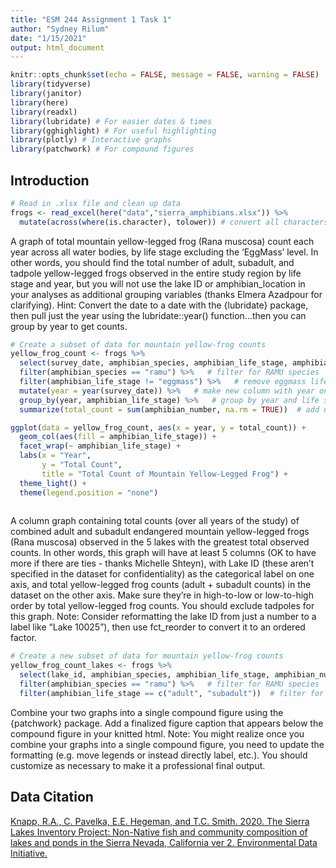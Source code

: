 ```yaml
---
title: "ESM 244 Assignment 1 Task 1"
author: "Sydney Rilum"
date: "1/15/2021"
output: html_document
---
```


```r
knitr::opts_chunk$set(echo = FALSE, message = FALSE, warning = FALSE)
library(tidyverse)
library(janitor)
library(here)
library(readxl)
library(lubridate) # For easier dates & times
library(gghighlight) # For useful highlighting
library(plotly) # Interactive graphs
library(patchwork) # For compound figures
```

## Introduction




```r
# Read in .xlsx file and clean up data
frogs <- read_excel(here("data","sierra_amphibians.xlsx")) %>% 
  mutate(across(where(is.character), tolower)) # convert all characters to lowercase 
```

A graph of total mountain yellow-legged frog (Rana muscosa) count each year across all water bodies, by life stage excluding the ‘EggMass’ level. In other words, you should find the total number of adult, subadult, and tadpole yellow-legged frogs observed in the entire study region by life stage and year, but you will not use the lake ID or amphibian_location in your analyses as additional grouping variables (thanks Elmera Azadpour for clarifying). Hint: Convert the date to a date with the {lubridate} package, then pull just the year using the lubridate::year() function...then you can group by year to get counts. 

```r
# Create a subset of data for mountain yellow-frog counts
yellow_frog_count <- frogs %>% 
  select(survey_date, amphibian_species, amphibian_life_stage, amphibian_number) %>% 
  filter(amphibian_species == "ramu") %>%   # filter for RAMU species
  filter(amphibian_life_stage != "eggmass") %>%   # remove eggmass life stage
  mutate(year = year(survey_date)) %>%   # make new column with year only
  group_by(year, amphibian_life_stage) %>%   # group by year and life stage
  summarize(total_count = sum(amphibian_number, na.rm = TRUE))  # add up total counts for each life stage each year

ggplot(data = yellow_frog_count, aes(x = year, y = total_count)) +
  geom_col(aes(fill = amphibian_life_stage)) +
  facet_wrap(~ amphibian_life_stage) +
  labs(x = "Year",
       y = "Total Count",
       title = "Total Count of Mountain Yellow-Legged Frog") +
  theme_light() +
  theme(legend.position = "none")
  
```

A column graph containing total counts (over all years of the study) of combined adult and subadult endangered mountain yellow-legged frogs (Rana muscosa) observed in the 5 lakes with the greatest total observed counts. In other words, this graph will have at least 5 columns (OK to have more if there are ties - thanks Michelle Shteyn), with Lake ID (these aren’t specified in the dataset for confidentiality) as the categorical label on one axis, and total yellow-legged frog counts (adult + subadult counts) in the dataset on the other axis. Make sure they’re in high-to-low or low-to-high order by total yellow-legged frog counts. You should exclude tadpoles for this graph. Note: Consider reformatting the lake ID from just a number to a label like “Lake 10025”), then use fct_reorder to convert it to an ordered factor.

```r
# Create a new subset of data for mountain yellow-frog counts
yellow_frog_count_lakes <- frogs %>% 
  select(lake_id, amphibian_species, amphibian_life_stage, amphibian_number) %>% 
  filter(amphibian_species == "ramu") %>%   # filter for RAMU species
  filter(amphibian_life_stage == c("adult", "subadult"))  # filter for adult and subadult frogs only


```



Combine your two graphs into a single compound figure using the {patchwork} package. Add a finalized figure caption that appears below the compound figure in your knitted html. Note: You might realize once you combine your graphs into a single compound figure, you need to update the formatting (e.g. move legends or instead directly label, etc.). You should customize as necessary to make it a professional final output.


## Data Citation

[Knapp, R.A., C. Pavelka, E.E. Hegeman, and T.C. Smith. 2020. The Sierra Lakes Inventory Project: Non-Native fish and community composition of lakes and ponds in the Sierra Nevada, California ver 2. Environmental Data Initiative.](https://doi.org/10.6073/pasta/d835832d7fd00d9e4466e44eea87fab3)
